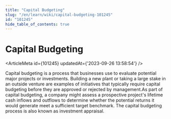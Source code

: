 ```yaml
---
title: "Capital Budgeting"
slug: "/en/learn/wiki/capital-budgeting-101245"
id: "101245"
hide_table_of_contents: true
---
```



# Capital Budgeting

<ArticleMeta id={101245} updatedAt={'2023-09-26 13:58:54'} />
<div className='border-solid border-b border-t-0 my-4 border-[var(--ifm-color-gray-300)]' />

Capital budgeting is a process that businesses use to evaluate potential major projects or investments. Building a new plant or taking a large stake in an outside venture are examples of initiatives that typically require capital budgeting before they are approved or rejected by management.As part of capital budgeting, a company might assess a prospective project's lifetime cash inflows and outflows to determine whether the potential returns it would generate meet a sufficient target benchmark. The capital budgeting process is also known as investment appraisal.
